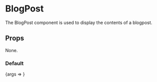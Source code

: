 

<Meta title="Sections/BlogPost" component={BlogPost} />

# BlogPost

The BlogPost component is used to display the contents of a blogpost.

## Props

None.

### Default

<Preview>
  <Story
    name="Default"
    args={{
      blogPost: {
        name: 'placeholder name',
        title: 'placeholder title',
        sport: 'placeholder sport',
        summary:
          'Lorem ipsum dolor sit amet, consectetur adipiscing elit, sed do eiusmod tempor incididunt ut labore et dolore magna aliqua.',
        author: 'placeholder author',
        authorImage: 'https://f.shgcdn.com/6432a158-d02a-4af8-84e1-fdca22d6855f/',
        heroImage: 'https://f.shgcdn.com/b054262e-4136-4a0e-92b7-40563d3eee5e/',
        createdDate: '7.9.21',
        content: '',
      },
    }}
  >
    {args => <BlogPost {...args} />}
  </Story>
</Preview>
